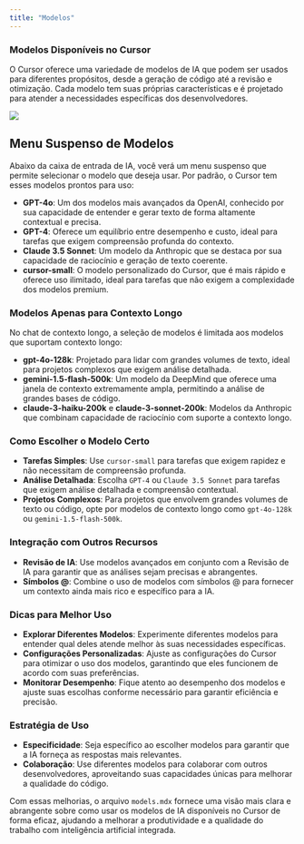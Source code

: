 ```yaml
---
title: "Modelos"
---
```


### Modelos Disponíveis no Cursor

O Cursor oferece uma variedade de modelos de IA que podem ser usados para diferentes propósitos, desde a geração de código até a revisão e otimização. Cada modelo tem suas próprias características e é projetado para atender a necessidades específicas dos desenvolvedores.

<Frame>
  <img src="/images/advanced/model-toggle.png" />
</Frame>

## Menu Suspenso de Modelos

Abaixo da caixa de entrada de IA, você verá um menu suspenso que permite selecionar o modelo que deseja usar. Por padrão, o Cursor tem esses modelos prontos para uso:

- **GPT-4o**: Um dos modelos mais avançados da OpenAI, conhecido por sua capacidade de entender e gerar texto de forma altamente contextual e precisa.
- **GPT-4**: Oferece um equilíbrio entre desempenho e custo, ideal para tarefas que exigem compreensão profunda do contexto.
- **Claude 3.5 Sonnet**: Um modelo da Anthropic que se destaca por sua capacidade de raciocínio e geração de texto coerente.
- **cursor-small**: O modelo personalizado do Cursor, que é mais rápido e oferece uso ilimitado, ideal para tarefas que não exigem a complexidade dos modelos premium.

### Modelos Apenas para Contexto Longo

No chat de contexto longo, a seleção de modelos é limitada aos modelos que suportam contexto longo:

- **gpt-4o-128k**: Projetado para lidar com grandes volumes de texto, ideal para projetos complexos que exigem análise detalhada.
- **gemini-1.5-flash-500k**: Um modelo da DeepMind que oferece uma janela de contexto extremamente ampla, permitindo a análise de grandes bases de código.
- **claude-3-haiku-200k** e **claude-3-sonnet-200k**: Modelos da Anthropic que combinam capacidade de raciocínio com suporte a contexto longo.

### Como Escolher o Modelo Certo

- **Tarefas Simples**: Use `cursor-small` para tarefas que exigem rapidez e não necessitam de compreensão profunda.
- **Análise Detalhada**: Escolha `GPT-4` ou `Claude 3.5 Sonnet` para tarefas que exigem análise detalhada e compreensão contextual.
- **Projetos Complexos**: Para projetos que envolvem grandes volumes de texto ou código, opte por modelos de contexto longo como `gpt-4o-128k` ou `gemini-1.5-flash-500k`.

### Integração com Outros Recursos

- **Revisão de IA**: Use modelos avançados em conjunto com a Revisão de IA para garantir que as análises sejam precisas e abrangentes.
- **Símbolos @**: Combine o uso de modelos com símbolos @ para fornecer um contexto ainda mais rico e específico para a IA.

### Dicas para Melhor Uso

- **Explorar Diferentes Modelos**: Experimente diferentes modelos para entender qual deles atende melhor às suas necessidades específicas.
- **Configurações Personalizadas**: Ajuste as configurações do Cursor para otimizar o uso dos modelos, garantindo que eles funcionem de acordo com suas preferências.
- **Monitorar Desempenho**: Fique atento ao desempenho dos modelos e ajuste suas escolhas conforme necessário para garantir eficiência e precisão.

### Estratégia de Uso

- **Especificidade**: Seja específico ao escolher modelos para garantir que a IA forneça as respostas mais relevantes.
- **Colaboração**: Use diferentes modelos para colaborar com outros desenvolvedores, aproveitando suas capacidades únicas para melhorar a qualidade do código.

Com essas melhorias, o arquivo `models.mdx` fornece uma visão mais clara e abrangente sobre como usar os modelos de IA disponíveis no Cursor de forma eficaz, ajudando a melhorar a produtividade e a qualidade do trabalho com inteligência artificial integrada.
